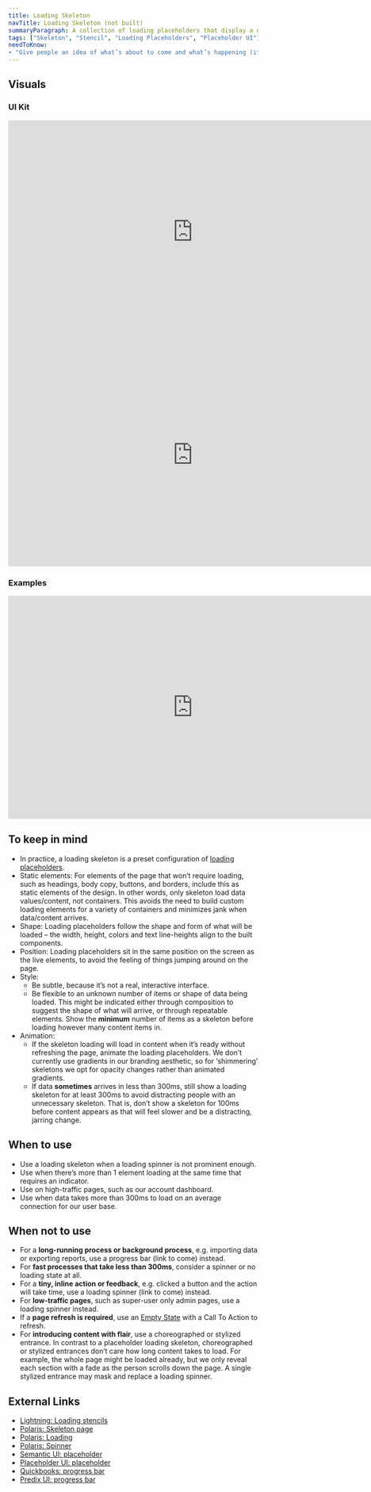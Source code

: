 ```yaml
---
title: Loading Skeleton
navTitle: Loading Skeleton (not built)
summaryParagraph: A collection of loading placeholders that display a non-interactive preview of the app’s actual UI to visually communicate that content is in the process of loading.
tags: ["Skeleton", "Stencil", "Loading Placeholders", "Placeholder UI"]
needToKnow:
- "Give people an idea of what’s about to come and what’s happening (it's currently loading) when a page full of content/data takes more than 300ms to load."
---
```


## Visuals

### UI Kit

<iframe style="border: none;" width="744" height="450" src="https://www.figma.com/embed?embed_host=share&url=https%3A%2F%2Fwww.figma.com%2Ffile%2Fe3TyAOZKfLg9cA01Iy1Mgm%2FKaizen-Site-embed%3Fnode-id%3D205%253A12141" allowfullscreen></iframe>

<iframe style="border: none;" width="744" height="450" src="https://www.figma.com/embed?embed_host=share&url=https%3A%2F%2Fwww.figma.com%2Ffile%2Fe3TyAOZKfLg9cA01Iy1Mgm%2FKaizen-Site-embed%3Fnode-id%3D205%253A12521" allowfullscreen></iframe>

### Examples

<iframe style="border: none;" width="744" height="450" src="https://www.figma.com/embed?embed_host=share&url=https%3A%2F%2Fwww.figma.com%2Ffile%2Fe3TyAOZKfLg9cA01Iy1Mgm%2FKaizen-Site-embed%3Fnode-id%3D1387%253A67" allowfullscreen></iframe>

## To keep in mind

* In practice, a loading skeleton is a preset configuration of [loading placeholders](/components/loading-placeholder).
* Static elements: For elements of the page that won’t require loading, such as headings, body copy, buttons, and borders, include this as static elements of the design. In other words, only skeleton load data values/content, not containers. This avoids the need to build custom loading elements for a variety of containers and minimizes jank when data/content arrives.
* Shape: Loading placeholders follow the shape and form of what will be loaded – the width, height, colors and text line-heights align to the built components. 
* Position: Loading placeholders sit in the same position on the screen as the live elements, to avoid the feeling of things jumping around on the page.
* Style:
    * Be subtle, because it’s not a real, interactive interface.
    * Be flexible to an unknown number of items or shape of data being loaded. This might be indicated either through composition to suggest the shape of what will arrive, or through repeatable elements. Show the **minimum** number of items as a skeleton before loading however many content items in.
* Animation:
    * If the skeleton loading will load in content when it’s ready without refreshing the page, animate the loading placeholders. We don’t currently use gradients in our branding aesthetic, so for ‘shimmering’ skeletons we opt for opacity changes rather than animated gradients.
    * If data **sometimes** arrives in less than 300ms, still show a loading skeleton for at least 300ms to avoid distracting people with an unnecessary skeleton. That is, don’t show a skeleton for 100ms before content appears as that will feel slower and be a distracting, jarring change.

## When to use

* Use a loading skeleton when a loading spinner is not prominent enough.
* Use when there’s more than 1 element loading at the same time that requires an indicator.
* Use on high-traffic pages, such as our account dashboard.
* Use when data takes more than 300ms to load on an average connection for our user base.

## When not to use

* For a **long-running process or background process**, e.g. importing data or exporting reports, use a progress bar (link to come) instead.
* For **fast processes that take less than 300ms**, consider a spinner or no loading state at all.
* For a **tiny, inline action or feedback**, e.g. clicked a button and the action will take time, use a loading spinner (link to come) instead.
* For **low-traffic pages**, such as super-user only admin pages, use a loading spinner instead.
* If a **page refresh is required**, use an [Empty State](/components/empty-state) with a Call To Action to refresh.
* For **introducing content with flair**, use a choreographed or stylized entrance. In contrast to a placeholder loading skeleton, choreographed or stylized entrances don’t care how long content takes to load. For example, the whole page might be loaded already, but we only reveal each section with a fade as the person scrolls down the page. A single stylized entrance may mask and replace a loading spinner.

## External Links

- [Lightning: Loading stencils](https://www.lightningdesignsystem.com/guidelines/loading/#site-main-content)
- [Polaris: Skeleton page](https://polaris.shopify.com/components/feedback-indicators/skeleton-page#navigation)
- [Polaris: Loading](https://polaris.shopify.com/components/feedback-indicators/loading)
- [Polaris: Spinner](https://polaris.shopify.com/components/feedback-indicators/spinner#navigation)
- [Semantic UI: placeholder](https://semantic-ui.com/elements/placeholder.html)
- [Placeholder UI: placeholder](https://material.io/design/communication/launch-screen.html#placeholder-ui)
- [Quickbooks: progress bar](https://designsystem.quickbooks.com/component/progress-bar/)
- [Predix UI: progress bar](https://www.predix-ui.com/#/elements/px-progress-bar)

